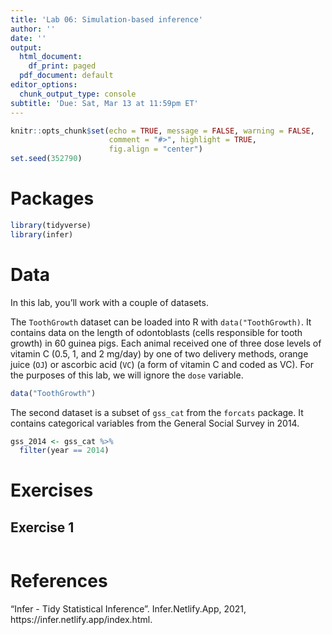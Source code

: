 ---
title: 'Lab 06: Simulation-based inference'
author: ''
date: ''
output:
  html_document:
    df_print: paged
  pdf_document: default
editor_options:
  chunk_output_type: console
subtitle: 'Due: Sat, Mar 13 at 11:59pm ET'
---

```{r set_up, include=FALSE}
knitr::opts_chunk$set(echo = TRUE, message = FALSE, warning = FALSE,
                      comment = "#>", highlight = TRUE,
                      fig.align = "center")
set.seed(352790)
```

# Packages

```{r load_packages}
library(tidyverse)
library(infer)
``` 

# Data

In this lab, you'll work with a couple of datasets.

The `ToothGrowth` dataset can be loaded into R with `data("ToothGrowth)`. It
contains data on the length of odontoblasts (cells responsible for tooth growth) 
in 60 guinea pigs. Each animal received one of three dose levels of vitamin C 
(0.5, 1, and 2 mg/day) by one of two delivery methods, orange juice (`OJ`) or 
ascorbic acid (`VC`) (a form of vitamin C and coded as VC). For the purposes of 
this lab, we will ignore the `dose` variable.

```{r load_tooth_data}
data("ToothGrowth")
```

The second dataset is a subset of `gss_cat` from the `forcats` package. It
contains categorical variables from the General Social Survey in 2014.

```{r load_gss_data, echo=TRUE}
gss_2014 <- gss_cat %>% 
  filter(year == 2014)
```

# Exercises

## Exercise 1

```{r ex_1}
```





# References

"Infer - Tidy Statistical Inference". Infer.Netlify.App, 2021, https://infer.netlify.app/index.html.